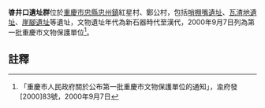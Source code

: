 {{msg:重慶市文物保護單位
|名稱 = 㽏井口遺址群（包括[[哨棚嘴遺址|哨棚嘴]]、[[瓦渣地遺址|瓦渣地]]、[[崖腳遺址|崖腳]]等遺址）
|編號 = 6
|圖片 = 
|級別 = 5
|分類 = 
|時代 = 新石器時代至漢代
|地点 = [[忠縣|忠縣]][[忠州鎮|忠州鎮]]紅星村、鄭公村
|坐標 = 
|登錄 = 2000年9月7日
}}
'''㽏井口遺址群'''位於[[重慶市|重慶市]][[忠縣|忠縣]][[忠州鎮|忠州鎮]]紅星村、鄭公村，包括[[哨棚嘴遺址|哨棚嘴遺址]]、[[瓦渣地遺址|瓦渣地遺址]]、[[崖腳遺址|崖腳遺址]]等遺址，文物遺址年代為新石器時代至漢代，2000年9月7日列為第一批重慶市文物保護單位<ref>「重慶市人民政府關於公布第一批重慶市文物保護單位的通知」，渝府發[2000]83號，2000年9月7日</ref>。
== 註釋 ==
{{reflist}}
{{文物保護單位小作品}}